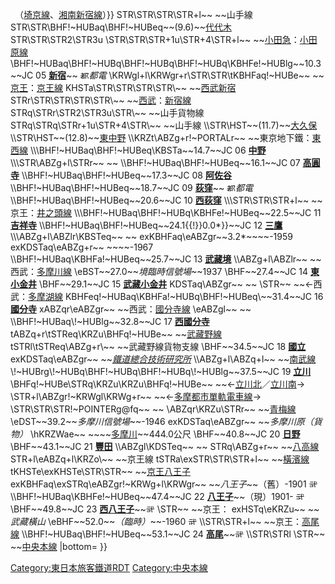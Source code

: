{{Routemap|inline=<includeonly>yes</includeonly>|collapse=yes|title=中央線快速|title-bg=#f15a22|title-color=white|top=
* 地下鐵線、一部分地下路線在圖上省略，只以記號記載。
|map=
~~ ~~1：[[東海道新幹線]]
~~ ~~2：[[東海道線 (JR東日本)|東海道線]]
~~ ~~3：[[山手線]]、[[京濱東北線]]
*1\\*2\*3\\*4~~ ~~4：↑[[橫須賀線]]
KRZt\tKBHFeq!~HUBa\STR\STR\\tSTR~~ ~~←[[京葉線]]
KBHFe!~HUBaq\KBHFa!~HUBtg\BHF!~HUBq\BHF!~HUBq\KBHFa!~HUBq\tBHF+GRZq!~HUBeq~~0.0~~JC 01 '''[[東京站|東京]]'''~~{{rint|tokyo|m}} [[File:BSicon exTRAM.svg|14px|都電]]''[[東京都電車|都電]]''
tSTRq\KRZt\KRZt\KRZt\KRZt\tSTRr~~ ~~←[[總武快速線]]
hKRZWae\hKRZWae\hKRZWae\hKRZWae~~ ~~[[日本橋川]]
STR!~POINTERg@fq\STR\STR\STR~~ ~~[[東北新幹線]]
STR\STR\BHF!~HUBaq\BHF!~HUBeq~~1.3~~JC 02 '''[[神田站 (東京都)|神田]]'''~~{{rint|tokyo|g}} [[File:BSicon exTRAM.svg|14px|都電]]''都電''
STR3\STR3!~POINTERg@fq\STR3!~STRc2\STR3~~ ~~[[東北本線]]列車線（[[上野東京線]]）
\\STR+1\STRc4
\eBHF~~1.9~~''[[萬世橋站|萬世橋]]''~~1943休 [[File:BSicon exTRAM.svg|14px|都電]]''都電''
\hSTRae~~ ~~{{link-ja|昌平橋架道橋|昌平橋架道橋}}~~{{link-ja|東京都道405號外濠環狀線|東京都道405号外濠環状線|外堀通}}~~44.2公尺
\eBHF~~2.1~~''{{link-ja|昌平橋站|昌平橋駅|昌平橋}}''~~-1912
STR+4\STR~~ ~~[[中央·總武緩行線|總武緩行線]]
XBHF-L\XBHF-R~~2.6~~JC 03 '''[[御茶之水站|御茶之水]]'''~~{{rint|tokyo|m}} [[File:BSicon exTRAM.svg|14px|都電]]''都電''
KRWgl+l\KRWgr+r~~ ~~（{{rint|tokyo|c}}[[新御茶之水站|新御茶之水]]）
HST\STR~~(3.4)~~[[水道橋站|水道橋]]
\STR\eABZg+l\exKDSTeq~~ ~~''[[飯田町站|飯田町]]''~~-1999
HST\STR~~(4.3)~~[[飯田橋站|飯田橋]]
STR\eBHF~~4.6~~''牛込''<ref group="図">與複複線化同時廢除<br />雖不能確定是哪條軌道<br />，但因是總武線直通以前而記在快速線一側</ref>
HST\STR~~(5.8)~~[[市谷站|市谷]]
STR2\STR3u!~POINTERg@fq~~ ~~中央急行線（快速線）
STR+1u\STR+4!~POINTERg@fq~~ ~~[[中央·總武緩行線|中央緩行線]]
!~HUBrg\BHF!~HUBq\BHF!~HUBeq\~~6.6~~JC 04 '''[[四谷站|四谷]]'''~~{{rint|tokyo|n}} [[File:BSicon exTRAM.svg|14px|都電]]''都電''
BHFq!~HUBe\KRZu\KRZu\~~ ~~[[東京地下鐵]]：[[丸之內線]]
TUNNEL1\TUNNEL1~~ ~~御所隧道
STR\HST~~(7.9)~~[[信濃町站|信濃町]]
\STR\eABZg+l\exKDSTeq~~ ~~''青山臨時''
STR\HST~~(8.6)~~[[千駄谷站|千駄谷]]
exKDSTaq\eABZg+r\STR\~~ ~~''新宿御苑臨時''
STR+l\KRZo\KRZo\STRq~~ ~~{{BSsplit{{!}}[[山手線#山手貨物線|山手貨物線]]{{!}}　（[[埼京線]]、[[湘南新宿線]]）}}
STR\STR\STR\STR+l~~ ~~山手線
STR\STR\BHF!~HUBaq\BHF!~HUBeq~~(9.6)~~[[代代木站|代代木]]
STR\STR\STR2\STR3u
\STR\STR\STR+1u\STR+4\STR+l~~ ~~[[小田急電鐵|小田急]]：[[小田原線]]
\BHF!~HUBaq\BHF!~HUBq\BHF!~HUBq\BHF!~HUBq\KBHFe!~HUBlg~~10.3~~JC 05 '''[[新宿站|新宿]]'''~~{{rint|tokyo|m}} {{rint|tokyo|s}} {{rint|tokyo|e}} [[File:BSicon exTRAM.svg|14px|都電]]''都電''
\KRWgl+l\KRWgr+r\STR\STR\tKBHFaq!~HUBe~~ ~~[[京王電鐵|京王]]：[[京王線]]
KHSTa\STR\STR\STR\STR\~~ ~~[[西武新宿站|西武新宿]]
STRr\STR\STR\STR\STR\~~ ~~[[西武鐵道|西武]]：[[新宿線 (西武鐵道)|新宿線]]
STRq\STRr\STR2\STR3u\STR\~~ ~~山手貨物線
STRq\STRq\STRr+1u\STR+4\STR\~~ ~~山手線
\\STR\HST~~(11.7)~~[[大久保站 (東京都)|大久保]]
\\STR\HST~~(12.8)~~[[東中野站|東中野]]
\\KRZt\ABZg+r!~PORTALr~~ ~~東京地下鐵：[[東西線 (東京地下鐵)|東西線]]
\\\BHF!~HUBaq\BHF!~HUBeq\KBSTa~~14.7~~JC 06 '''[[中野站 (東京都)|中野]]'''
\\\STR\ABZg+l\STRr~~ ~~{{link-ja|中野電車區|中野電車区}}
\\BHF!~HUBaq\BHF!~HUBeq~~16.1~~JC 07 '''[[高圓寺站|高圓寺]]'''
\\BHF!~HUBaq\BHF!~HUBeq~~17.3~~JC 08 '''[[阿佐谷站|阿佐谷]]'''
\\BHF!~HUBaq\BHF!~HUBeq~~18.7~~JC 09 '''[[荻窪站|荻窪]]'''~~{{rint|tokyo|m}} [[File:BSicon exTRAM.svg|14px|都電]]''都電''
\\BHF!~HUBaq\BHF!~HUBeq~~20.6~~JC 10 '''[[西荻窪站|西荻窪]]'''
\\\STR\STR\STR+l~~ ~~京王：[[井之頭線]]
\\\BHF!~HUBaq\BHF!~HUBq\KBHFe!~HUBeq~~22.5~~JC 11 '''[[吉祥寺站|吉祥寺]]'''
\\BHF!~HUBaq\BHF!~HUBeq~~{{BSkm{{!}}24.1{{!}}0.0*}}~~JC 12 '''[[三鷹站|三鷹]]'''
\\\ABZg+l\ABZlr\KBSTeq~~ ~~{{link-ja|三鷹車輛中心|三鷹車両センター}}
exKBHFaq\eABZgr~~3.2*~~''{{link-ja|武藏野競技場前站|武蔵野競技場前駅|武藏野競技場前}}''~~-1959
exKDSTaq\eABZg+r~~ ~~''{{link-ja|境淨水場|境浄水場}}''~~-1967
\\BHF!~HUBaq\KBHFa!~HUBeq~~25.7~~JC 13 '''[[武藏境站|武藏境]]'''
\\ABZg+l\ABZlr~~ ~~西武：[[多摩川線]]
\eBST~~27.0~~''境臨時信號場''~~1937
\BHF~~27.4~~JC 14 '''[[東小金井站|東小金井]]'''
\BHF~~29.1~~JC 15 '''[[武藏小金井站|武藏小金井]]'''
KDSTaq\ABZgr~~ ~~''{{link-ja|豐田車輛中心|豊田車両センター|武藏小金井電車區}}''
\STR~~ ~~←西武：[[多摩湖線]]
KBHFeq!~HUBaq\KBHFa!~HUBq\BHF!~HUBeq\~~31.4~~JC 16 '''[[國分寺站|國分寺]]'''
xABZqr\eABZgr~~ ~~西武：[[國分寺線]]
\eABZgl~~ ~~''{{link-ja|下河原線|下河原線}}''
\\BHF!~HUBaq\!~HUBlg~~32.8~~JC 17 '''[[西國分寺站|西國分寺]]'''
tABZq+r\tSTReq\KRZu\BHFq!~HUBe~~ ~~[[武藏野線]]
tSTRl\tSTReq\ABZg+r\~~ ~~武藏野線貨物支線
\BHF~~34.5~~JC 18 '''[[國立站|國立]]'''
exKDSTaq\eABZgr~~ ~~''[[鐵道總合技術研究所]]''
\\ABZg+l\ABZq+l~~ ~~[[南武線]]
\!~HUBrg\!~HUBq\BHF!~HUBq\BHF!~HUBq\!~HUBlg~~37.5~~JC 19 '''[[立川站|立川]]'''
\BHFq!~HUBe\STRq\KRZu\KRZu\BHFq!~HUBe~~ ~~←[[立川北站|立川北]]／[[立川南站|立川南]]→
\STR+l\ABZgr!~KRWgl\KRWg+r~~ ~~←[[多摩都市單軌電車線]]→
\STR\STR\STR!~POINTERg@fq~~ ~~{{link-ja|青梅短絡線|青梅短絡線}}
\ABZqr\KRZu\STRr~~ ~~[[青梅線]]
\eDST~~39.2~~''多摩川信號場''~~-1946
exKDSTaq\eABZgr~~ ~~''多摩川原（貨物）''
\hKRZWae~~ ~~{{link-ja|多摩川橋樑 (中央本線)|多摩川橋梁 (中央本線)|多摩川橋樑}}~~[[多摩川]]~~444.0公尺
\BHF~~40.8~~JC 20 '''[[日野站 (東京都)|日野]]'''
\BHF~~43.1~~JC 21 '''[[豐田站 (東京都)|豐田]]'''
\\ABZgl\KDSTeq~~ ~~{{link-ja|豐田車輛中心|豊田車両センター}}
STRq\ABZg+r~~ ~~[[八高線]]
STR+l\eABZq+l\KRZo\~~ ~~京王線
tSTRa\exSTR\STR\STR+l~~ ~~[[橫濱線]]
tKHSTe\exKHSTe\STR\STR~~ ~~[[京王八王子站|京王八王子]]
exKBHFaq\exSTRq\eABZgr!~KRWg+l\KRWgr~~ ~~''八王子''~~（舊）-1901 [[File:BSicon exTRAM.svg|14px|link=武藏中央電氣鐵道|武藏中央電氣鐵道]]
\\BHF!~HUBaq\KBHFe!~HUBeq~~47.4~~JC 22 '''[[八王子站|八王子]]'''~~（現）1901- [[File:BSicon exTRAM.svg|14px|link=武藏中央電氣鐵道|武藏中央電氣鐵道]]
\BHF~~49.8~~JC 23 '''[[西八王子站|西八王子]]'''~~[[File:BSicon exTRAM.svg|14px|link=武藏中央電氣鐵道|武藏中央電氣鐵道]]
\STR~~ ~~京王：''{{link-ja|御陵線|京王御陵線}}''
exHSTq\eKRZu~~ ~~''武藏橫山''
\eBHF~~52.0~~''{{link-ja|東淺川站|東浅川駅|東淺川}}（臨時）''~~-1960 [[File:BSicon exTRAM.svg|14px|link=武藏中央電氣鐵道|武藏中央電氣鐵道]]
\\STR\STR+l~~ ~~京王：[[高尾線]]
\\BHF!~HUBaq\BHF!~HUBeq~~53.1~~JC 24 '''[[高尾站 (東京都)|高尾]]'''~~[[File:BSicon exTRAM.svg|14px|link=武藏中央電氣鐵道|武藏中央電氣鐵道]]
\\STR\STRl
\STR~~ ~~[[中央本線]]
|bottom={{navbar|中央線快速RDT}}
}}<noinclude>{{rdt intro|[[中央線快速]]}}
{{Reflist|group="図"}}

[[Category:東日本旅客鐵道RDT]]
[[Category:中央本線]]

</noinclude>